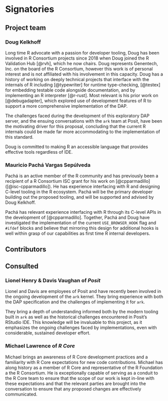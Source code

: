 # Signatories

<!--
This section provides the ISC with a view of the support received from
the community for a proposal. Acceptance isn't predicated on
popularity but community acceptance is important. Willingness to
accept outside input is also a good marker for project delivery.

An optional section would be for R-Core signatories where changes to R
are proposed.
-->

## Project team

<!--
Who are the people responsible for actually delivering the project if
the proposal gets accepted and are already signed up and rearing to
go? Briefly describe all participants and the skills they will bring
to the project.
-->

### Doug Kelkhoff

Long time R advocate with a passion for developer tooling, Doug has been
involved in R Consortium projects since 2018 when Doug joined the R Validation
Hub [@rvh], which he now chairs. Doug represents Genentech, Inc. on the board of
the R Consortium, however this work is of personal interest and is not
affiliated with his involvement in this capacity. Doug has a history of working
on deeply technical projects that interface with the internals of R including
[@typewriter] for runtime type-checking, [@testex] for embedding testable code
alongside documentation, and by implementing an R interpreter [@r-rust]. Most
relevant is his prior work on [@debugadapter], which explored use of development
features of R to support a more comprehensive implementation of the DAP.

The challenges faced during the development of this exploratory DAP server, and
the ensuing conversations with the `ark` team at Posit, have been the motivating
driver for this proposal, concluding that the current R internals could be made
far more accommodating to the implementation of this standard.

Doug is committed to making R an accessible language that provides effective
tools regardless of IDE. 

### Mauricio Pachá Vargas Sepúlveda

<!-- 
TODO:
  - If you plan to blog about this while we're working on it, I think that would
    be a great addition. They value the social aspect of technical work,
    especially if it draws attention to what the R Consortium funds.
-->

Pachá is an active member of the R community and has previously been a
recipient of a R Consortium ISC grant for his work on [@cpparmadillo]
([@isc-cpparmadillo]). He has experience interfacing with R and designing
C-level tooling in the R ecosystem. Pachá will be the primary developer building
out the proposed tooling, and will be supported and advised by Doug Kelkhoff.

Pachá has relevant experience interfacing with R through its C-level APIs in the
development of [@cpparmadillo]. Together, Pachá and Doug have investigated the
implementation of the current `USE_BROWSER_HOOK` flag and `#ifdef` blocks and
believe that mirroring this design for additional hooks is well within grasp of
our capabilities as first time R internal developers.

## Contributors

<!--
Who are the people who have actively helped with this proposal but
won't necessarily be on the core project team later?
-->

## Consulted

<!--
Who has been given the opportunity to provide feedback on the
proposal? This should include any R Consortium & ISC members who the
proposal has been discussed with.
-->

### Lionel Henry & Davis Vaughan of _Posit_

Lionel and Davis are employees of Posit and have recently been involved in the
ongoing development of the `ark` kernel. They bring experience with both the DAP
specification and the challenges of implementing it for `ark`.

They bring a depth of understanding informed both by the modern tooling built in
`ark` as well as the historical challenges encountered in Posit's RStudio IDE.
This knowledge will be invaluable to this project, as it emphasizes the ongoing
challenges faced by implementations, even with considerable, sustained developer
effort.

### Michael Lawrence of _R Core_

Michael brings an awareness of R Core development practices and a familiarity
with R Core expectations for new code contributions. Michael has along history
as a member of R Core and representative of the R Foundation a the R Consortium.
He is exceptionally capable of serving as a conduit to the R Core team to ensure
that the scope of our work is kept in-line with these expectations and that the
relevant parties are brought into the conversation to ensure that any proposed
changes are effectively communicated.

